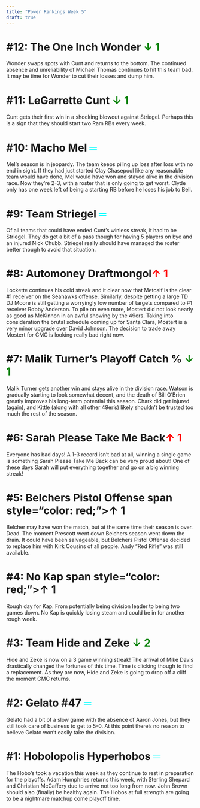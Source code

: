 ```yaml
---
title: "Power Rankings Week 5"
draft: true
---
```


# #12: The One Inch Wonder <span style="color: green;">↓ 1</span>
Wonder swaps spots with Cunt and returns to the bottom. The continued absence and unreliability of Michael Thomas continues to hit this team bad. It may be time for Wonder to cut their losses and dump him. 

# #11: LeGarrette Cunt <span style="color: green;">↓ 1</span>
Cunt gets their first win in a shocking blowout against Striegel. Perhaps this is a sign that they should start two Ram RBs every week.  

# #10: Macho Mel <span style="color: aqua;">═</span>
Mel’s season is in jeopardy. The team keeps piling up loss after loss with no end in sight. If they had just started Clay Chasepool like any reasonable team would have done, Mel would have won and stayed alive in the division race. Now they’re 2-3, with a roster that is only going to get worst. Clyde only has one week left of being a starting RB before he loses his job to Bell. 

# #9: Team Striegel <span style="color: aqua;">═</span>
Of all teams that could have ended Cunt’s winless streak, it had to be Striegel. They do get a bit of a pass though for having 5 players on bye and an injured Nick Chubb. Striegel really should have managed the roster better though to avoid that situation. 

# #8: Automoney Draftmongol<span style="color: red;">↑ 1</span>
Lockette continues his cold streak and it clear now that Metcalf is the clear #1 receiver on the Seahawks offense. Similarly, despite getting a large TD DJ Moore is still getting a worryingly low number of targets compared to #1 receiver Robby Anderson. To pile on even more, Mostert did not look nearly as good as McKinnon in an awful showing by the 49ers. Taking into consideration the brutal schedule coming up for Santa Clara, Mostert is a very minor upgrade over David Johnson. The decision to trade away Mostert for CMC is looking really bad right now.  

# #7: Malik Turner’s Playoff Catch % <span style="color: green;">↓ 1</span>
Malik Turner gets another win and stays alive in the division race. Watson is gradually starting to look somewhat decent, and the death of Bill O’Brien greatly improves his long-term potential this season. Chark did get injured (again), and Kittle (along with all other 49er’s) likely shouldn’t be trusted too much the rest of the season. 


# #6: Sarah Please Take Me Back<span style="color: red;">↑ 1 </span>
Everyone has bad days! A 1-3 record isn’t bad at all, winning a single game is something Sarah Please Take Me Back can be very proud about! One of these days Sarah will put everything together and go on a big winning streak! 

# #5: Belchers Pistol Offense span style="color: red;">↑ 1</span>
Belcher may have won the match, but at the same time their season is over. Dead. The moment Prescott went down Belchers season went down the drain. It could have been salvageable, but Belchers Pistol Offense decided to replace him with Kirk Cousins of all people. Andy “Red Rifle” was still available. 

# #4: No Kap span style="color: red;">↑ 1</span>
Rough day for Kap. From potentially being division leader to being two games down. No Kap is quickly losing steam and could be in for another rough week. 

# #3: Team Hide and Zeke <span style="color: green;">↓ 2</span>
Hide and Zeke is now on a 3 game winning streak! The arrival of Mike Davis drastically changed the fortunes of this time. Time is clicking though to find a replacement. As they are now, Hide and Zeke is going to drop off a cliff the moment CMC returns. 

# #2: Gelato #47 <span style="color: aqua;">═</span>
Gelato had a bit of a slow game with the absence of Aaron Jones, but they still took care of business to get to 5-0. At this point there’s no reason to believe Gelato won’t easily take the division.

# #1: Hobolopolis Hyperhobos <span style="color: aqua;">═</span>
The Hobo’s took a vacation this week as they continue to rest in preparation for the playoffs. Adam Humphries returns this week, with Sterling Shepard and Christian McCaffery due to arrive not too long from now. John Brown should also (finally) be healthy again. The Hobos at full strength are going to be a nightmare matchup come playoff time. 









```r

          
          
```

